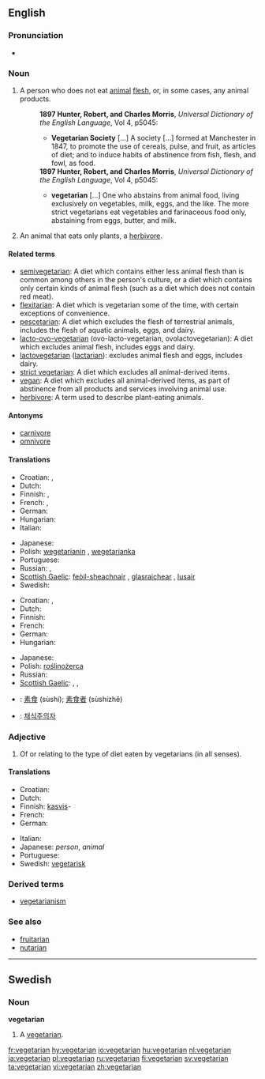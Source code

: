{{wikipedia|vegetarianism}}
==English==

===Pronunciation===
* {{rhymes|ɛəriən}}

===Noun===
{{en-noun}}
<!-- There has been a kind of tug-of-war about the definitions of this article. According to other dictionaries the term "vegetarian" is a generic term covering many kinds of people that avoid various categories of animal products in their diet, including vegans, lactovegetarians, pescetarians, etc. The definition below is written from that starting point. Before rushing to rewriting the article once again, please check at least three other dictionaries. -->

# A person who does not eat [[animal]] [[flesh]], or, in some cases, any animal products.  
#:'''1897 Hunter, Robert, and Charles Morris''', ''Universal Dictionary of the English Language'', Vol 4, p5045:
#:*'''Vegetarian Society''' [...] A society [...] formed at Manchester in 1847, to promote the use of cereals, pulse, and fruit, as articles of diet; and to induce habits of abstinence from fish, flesh, and fowl, as food.
#:'''1897 Hunter, Robert, and Charles Morris''', ''Universal Dictionary of the English Language'', Vol 4, p5045:
#:*'''vegetarian''' [...] One who abstains from animal food, living exclusively on vegetables, milk, eggs, and the like. The more strict vegetarians eat vegetables and farinaceous food only, abstaining from eggs, butter, and milk. 
# An animal that eats only plants, a [[herbivore]].

====Related terms====
* [[semivegetarian]]: A diet which contains either less animal flesh than is common among others in the person's culture, or a diet which contains only certain kinds of animal flesh (such as a diet which does not contain red meat).
* [[flexitarian]]: A diet which is vegetarian some of the time, with certain exceptions of convenience.
* [[pescetarian]]: A diet which excludes the flesh of terrestrial animals, includes the flesh of aquatic animals, eggs, and dairy.
* [[lacto-ovo-vegetarian]] (ovo-lacto-vegetarian, ovolactovegetarian): A diet which excludes animal flesh, includes eggs and dairy.
* [[lactovegetarian]] ([[lactarian]]): excludes animal flesh and eggs, includes dairy.
* [[strict vegetarian]]: A diet which excludes all animal-derived items.
* [[vegan]]: A diet which excludes all animal-derived items, as part of abstinence from all products and services involving animal use. 
* [[herbivore]]: A term used to describe plant-eating animals.

====Antonyms====
*[[carnivore]]
*[[omnivore]]

====Translations====
{{trans-top|person who or animal that does not eat any animal flesh}}
* Croatian: {{t-|hr|vegetarijanac|m|alt=vegetarijánac}}, {{t-|hr|vegetarijanka|f|alt=vegetarìjānka}}
* Dutch: {{t-|nl|vegetariër|m}}
* Finnish: {{t+|fi|kasvissyöjä}}, {{t+|fi|vegetaristi}}
* French: {{t+|fr|végétarien|m}}, {{t+|fr|végétarienne|f}}
* German: {{t+|de|Vegetarier|m}}
* Hungarian: {{t+|hu|vegetariánus}}
* Italian: {{t+|it|vegetariano|m}}
{{trans-mid}}
* Japanese: {{t|ja|菜食主義者|tr=saishoku-shugi-sha|sc=Jpan}}
* Polish: [[wegetarianin]] {{m}}, [[wegetarianka]] {{f}}
* Portuguese: {{t+|pt|vegetariano}}
* Russian: {{t|ru|вегетарианец|m|sc=Cyrl|tr=v'eg'etarián'ec}},  {{t|ru|вегетарианка|f|sc=Cyrl|tr=v'eg'etarián'ec}}
* [[Scottish Gaelic]]: [[feòil-sheachnair]] {{m}}, [[glasraichear]] {{m}}, [[lusair]] {{m}}
* Swedish: {{t+|sv|vegetarian|c}}
{{trans-bottom}}

{{trans-top|plant-eating animal}}
* Croatian: {{t-|hr|biljojed|m|alt=bȉljojēd}}, {{t-|hr|biljožder|m|alt=bȉljožder}}
* Dutch: {{t+|nl|herbivoor|m}}
* Finnish: {{t-|fi|kasvinsyöjä}}
* French: {{t+|fr|herbivore|m|f}}
* German: {{t-|de|Pflanzenfresser|m}}
* Hungarian: {{t|hu|növényevő}}
{{trans-mid}}
* Japanese: {{t|ja|草食|tr=sōshoku|sc=Jpan}}
* Polish: [[roślinożerca]]
* Russian: {{t|ru|травоядное|n|sc=Cyrl|tr=travojádnoje}}
* [[Scottish Gaelic]]: {{t-|gd|feòil-sheachnair|m|xs=Scottish Gaelic}}, {{t-|gd|lusair|m|xs=Scottish Gaelic}}, {{t-|gd|glasraichear|m|xs=Scottish Gaelic}}
{{trans-bottom}}

{{checktrans-top}}
* {{ttbc|Chinese}}: [[素食]] (sùshí); [[素食者]] (sùshízhě)
* {{ttbc|Korean}}: [[채식주의자]]
{{trans-bottom}}

===Adjective===
{{en-adj|-}}

# Of or relating to the type of diet eaten by vegetarians (in all senses).

====Translations====
{{trans-top|relating to the type of diet eaten by vegetarians}}
* Croatian: {{t-|hr|vegetrijanski|alt=vegetarìjānskī}}
* Dutch: {{t+|nl|vegetarisch}}
* Finnish: [[kasvis]]-
* French: {{t+|fr|végétarien}}
* German: {{t-|de|vegetarisch}}
{{trans-mid}}
* Italian: {{t+|it|vegetariano}}
* Japanese: {{t|ja|菜食主義の|tr=saishoku-shugi-no|sc=Jpan}} ''person'', {{t|ja|草食の|tr=sōshoku-no|sc=Jpan}} ''animal''
* Portuguese: {{t+|pt|vegetariano}}
* Swedish: [[vegetarisk]]
{{trans-bottom}}

===Derived terms===
* [[vegetarianism]]

===See also===
* [[fruitarian]]
* [[nutarian]]

----

==Swedish==
{{sv-noun-reg-r-c|2=vegetariane}}

===Noun===
'''vegetarian''' {{c}}

# A [[#Noun|vegetarian]].

[[fr:vegetarian]]
[[hy:vegetarian]]
[[io:vegetarian]]
[[hu:vegetarian]]
[[nl:vegetarian]]
[[ja:vegetarian]]
[[pl:vegetarian]]
[[ru:vegetarian]]
[[fi:vegetarian]]
[[sv:vegetarian]]
[[ta:vegetarian]]
[[vi:vegetarian]]
[[zh:vegetarian]]